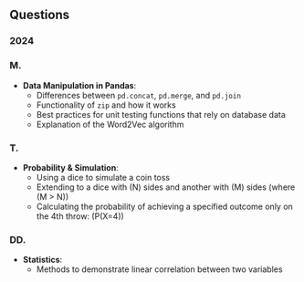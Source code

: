 ## Questions

### 2024 {-}

### M. {-}
- **Data Manipulation in Pandas**:
     - Differences between `pd.concat`, `pd.merge`, and `pd.join`
     - Functionality of `zip` and how it works
     - Best practices for unit testing functions that rely on database data
     - Explanation of the Word2Vec algorithm

### T. {-}
- **Probability & Simulation**:
    - Using a dice to simulate a coin toss
    - Extending to a dice with \(N\) sides and another with \(M\) sides (where \(M > N\))
    - Calculating the probability of achieving a specified outcome only on the 4th throw: \(P(X=4)\)

### DD. {-}
- **Statistics**:
    - Methods to demonstrate linear correlation between two variables
